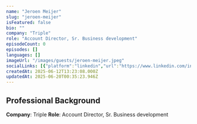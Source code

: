```yaml
---
name: "Jeroen Meijer"
slug: "jeroen-meijer"
isFeatured: false
bio: ""
company: "Triple"
role: "Account Director, Sr. Business development"
episodeCount: 0
episodes: []
languages: []
imageUrl: "/images/guests/jeroen-meijer.jpeg"
socialLinks: [{"platform":"linkedin","url":"https://www.linkedin.com/in/jeroenmeijer1/"}]
createdAt: 2025-06-12T13:23:08.000Z
updatedAt: 2025-06-20T00:35:23.946Z
---
```


## Professional Background

**Company**: Triple
**Role**: Account Director, Sr. Business development

